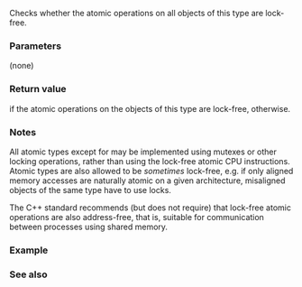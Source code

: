 {{cpp/atomic/atomic/title|is_lock_free}}
{{cpp/atomic/atomic/navbar}}
{{dcl begin}}
{{dcl|num=1|since=c++11|
bool is_lock_free() const noexcept;
}}
{{dcl|num=2|since=c++11|
bool is_lock_free() const volatile noexcept;
}}
{{dcl end}}

Checks whether the atomic operations on all objects of this type are lock-free.

===Parameters===
(none)

===Return value===
{{c|true}} if the atomic operations on the objects of this type are lock-free, {{c|false}} otherwise.

===Notes===
All atomic types except for {{lc|std::atomic_flag}} may be implemented using mutexes or other locking operations, rather than using the lock-free atomic CPU instructions. Atomic types are also allowed to be ''sometimes'' lock-free, e.g. if only aligned memory accesses are naturally atomic on a given architecture, misaligned objects of the same type have to use locks.

The C++ standard recommends (but does not require) that lock-free atomic operations are also address-free, that is, suitable for communication between processes using shared memory.

===Example===
{{example|code=
#include &lt;atomic&gt;
#include &lt;iostream&gt;
#include &lt;utility&gt;

struct A { int a[100]; };
struct B { int x, y; };

int main()
{
    std::cout &lt;&lt; std::boolalpha
              &lt;&lt; "std::atomic&lt;A&gt; is lock free? "
              &lt;&lt; std::atomic&lt;A&gt;{}.is_lock_free() &lt;&lt; '\n'
              &lt;&lt; "std::atomic&lt;B&gt; is lock free? "
              &lt;&lt; std::atomic&lt;B&gt;{}.is_lock_free() &lt;&lt; '\n';
}
|p=true
|output=
std::atomic&lt;A&gt; is lock free? false
std::atomic&lt;B&gt; is lock free? true
}}

===See also===
{{dsc begin}}
{{dsc inc|cpp/atomic/dsc atomic_is_lock_free}}
{{dsc tfun|cpp/memory/shared_ptr/atomic|title=atomic_is_lock_free{{dsc small|(std::shared_ptr)}}|specializes atomic operations for {{lc|std::shared_ptr}}}}
{{dsc inc|cpp/atomic/atomic/dsc is_always_lock_free}}
{{dsc end}}

{{langlinks|de|es|fr|it|ja|pt|ru|zh}}